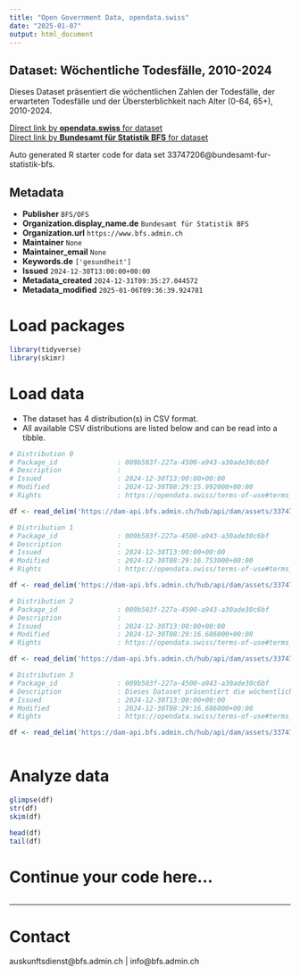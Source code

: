 ```yaml
---
title: "Open Government Data, opendata.swiss"
date: "2025-01-07"
output: html_document
---
```


## Dataset: Wöchentliche Todesfälle, 2010-2024

Dieses Dataset präsentiert die wöchentlichen Zahlen der Todesfälle, der erwarteten Todesfälle und der Übersterblichkeit nach Alter (0-64, 65+), 2010-2024.

[Direct link by **opendata.swiss** for dataset](https://opendata.swiss/de/dataset/wochentliche-todesfalle-2010-20241)<br>
[Direct link by **Bundesamt für Statistik BFS** for dataset](https://www.bfs.admin.ch/asset/de/ts-d-14.03.04.03-wr)

Auto generated R starter code for data set 33747206@bundesamt-fur-statistik-bfs.

## Metadata

- **Publisher** `BFS/OFS`
- **Organization.display_name.de** `Bundesamt für Statistik BFS`
- **Organization.url** `https://www.bfs.admin.ch`
- **Maintainer** `None`
- **Maintainer_email** `None`
- **Keywords.de** `['gesundheit']`
- **Issued** `2024-12-30T13:00:00+00:00`
- **Metadata_created** `2024-12-31T09:35:27.044572`
- **Metadata_modified** `2025-01-06T09:36:39.924781`


# Load packages

```r

library(tidyverse)
library(skimr)

```

# Load data

-   The dataset has 4 distribution(s) in CSV format.
-   All available CSV distributions are listed below and can be read into a tibble.

```r

# Distribution 0
# Package_id               : 009b503f-227a-4500-a943-a30ade30c6bf
# Description              : 
# Issued                   : 2024-12-30T13:00:00+00:00
# Modified                 : 2024-12-30T08:29:15.992000+00:00
# Rights                   : https://opendata.swiss/terms-of-use#terms_by_ask

df <- read_delim('https://dam-api.bfs.admin.ch/hub/api/dam/assets/33747228/master')

# Distribution 1
# Package_id               : 009b503f-227a-4500-a943-a30ade30c6bf
# Description              : 
# Issued                   : 2024-12-30T13:00:00+00:00
# Modified                 : 2024-12-30T08:29:16.753000+00:00
# Rights                   : https://opendata.swiss/terms-of-use#terms_by_ask

df <- read_delim('https://dam-api.bfs.admin.ch/hub/api/dam/assets/33747226/master')

# Distribution 2
# Package_id               : 009b503f-227a-4500-a943-a30ade30c6bf
# Description              : 
# Issued                   : 2024-12-30T13:00:00+00:00
# Modified                 : 2024-12-30T08:29:16.686000+00:00
# Rights                   : https://opendata.swiss/terms-of-use#terms_by_ask

df <- read_delim('https://dam-api.bfs.admin.ch/hub/api/dam/assets/33747223/master')

# Distribution 3
# Package_id               : 009b503f-227a-4500-a943-a30ade30c6bf
# Description              : Dieses Dataset präsentiert die wöchentlichen Zahlen der Todesfälle, der erwarteten Todesfälle und der Übersterblichkeit nach Alter (0-64, 65+), 2010-2024.
# Issued                   : 2024-12-30T13:00:00+00:00
# Modified                 : 2024-12-30T08:29:16.686000+00:00
# Rights                   : https://opendata.swiss/terms-of-use#terms_by_ask

df <- read_delim('https://dam-api.bfs.admin.ch/hub/api/dam/assets/33747232/master')



```

# Analyze data

```r

glimpse(df)
str(df)
skim(df)

head(df)
tail(df)

```

# Continue your code here...

```r

```

------------------------------------------------------------------------

# Contact

auskunftsdienst@bfs.admin.ch | info@bfs.admin.ch
